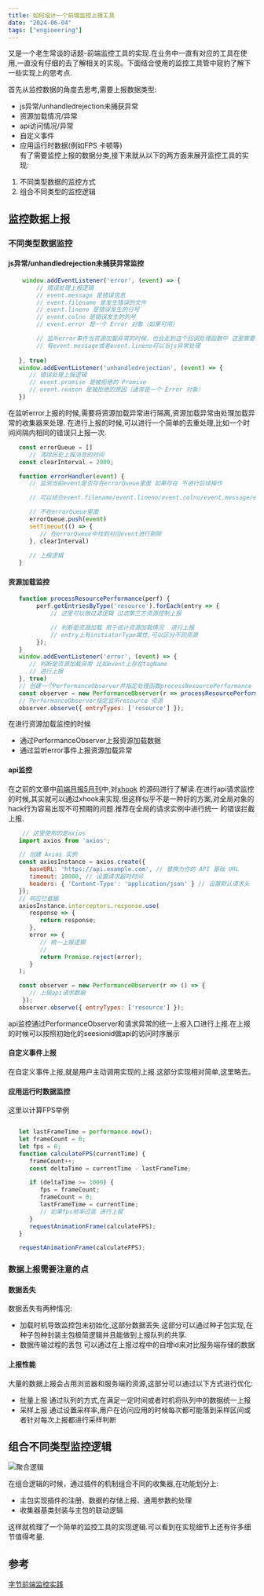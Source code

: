 ```yaml
---
title: 如何设计一个前端监控上报工具
date: "2024-06-04"  
tags: ["engineering"]
---
```


又是一个老生常谈的话题-前端监控工具的实现.在业务中一直有对应的工具在使用,一直没有仔细的去了解相关的实现。下面结合使用的监控工具管中窥豹了解下一些实现上的思考点.

首先从监控数据的角度去思考,需要上报数据类型:
* js异常/unhandledrejection未捕获异常
* 资源加载情况/异常
* api访问情况/异常
* 自定义事件
* 应用运行时数据(例如FPS 卡顿等)  
有了需要监控上报的数据分类,接下来就从以下的两方面来展开监控工具的实现:
1. 不同类型数据的监控方式
2. 组合不同类型的监控逻辑

## 监控数据上报

### 不同类型数据监控

#### js异常/unhandledrejection未捕获异常监控

```javascript
    window.addEventListener('error', (event) => {  
        // 错误处理上报逻辑
        // event.message 是错误信息
        // event.filename 是发生错误的文件
        // event.lineno 是错误发生的行号
        // event.colno 是错误发生的列号
        // event.error 是一个 Error 对象（如果可用）

        // 监听error事件当资源加载异常的时候，也会走到这个回调处理函数中 这里需要将资源加载相关信息隔离
        // 有event.message或者event.lineno可以当js异常处理
        
   }, true)
   window.addEventListener('unhandledrejection', (event) => {
      // 错误处理上报逻辑
      // event.promise 是被拒绝的 Promise
      // event.reason 是被拒绝的原因（通常是一个 Error 对象）
   })
```

在监听error上报的时候,需要将资源加载异常进行隔离,资源加载异常由处理加载异常的收集器来处理.
在进行上报的时候,可以进行一个简单的去重处理,比如一个时间间隔内相同的错误只上报一次.

```javascript
   const errorQueue = []
      // 清除历史上报消息的时间
   const clearInterval = 2000;

   function errorHandler(event) {
      // 监测当前event是否存在errorQueue里面 如果存在 不进行后续操作

      // 可以结合event.filename/event.lineno/event.colno/event.message/event.error.stack来判断是否是同一错误

      // 不在errorQueue里面
      errorQueue.push(event)
      setTimeout(() => {
         // 在errorQueue中找到对应event进行剔除
      }, clearInterval)
      
      // 上报逻辑
   }

```

#### 资源加载监控

```javascript
   function processResourcePerformance(perf) {
        perf.getEntriesByType('resource').forEach(entry => {
            // 这里可以做过滤逻辑 过滤第三方资源控制上报

            // 判断是资源加载 用于统计资源加载情况  进行上报
            // entry上有initiatorType属性,可以区分不同资源
        });
   }
   window.addEventListener('error', (event) => {
      // 判断是资源加载异常 比如event上存在tagName
      // 进行上报
   }, true)
   // 创建一个PerformanceObserver并指定处理函数processResourcePerformance
   const observer = new PerformanceObserver(r => processResourcePerformance(r));
   // PerformanceObserver指定监听resource 资源
   observer.observe({ entryTypes: ['resource'] });
```
在进行资源加载监控的时候
* 通过PerformanceObserver上报资源加载数据
* 通过监听error事件上报资源加载异常

#### api监控
在之前的文章中[前端月报5月刊](https://icantunderstand.github.io/blogNew/blog/weeklyReport/2024-5-1)中,对[xhook](https://www.npmjs.com/package/xhook)
的源码进行了解读.在进行api请求监控的时候,其实就可以通过xhook来实现.但这样似乎不是一种好的方案,对全局对象的hack行为容易出现不可预期的问题.推荐在全局的请求实例中进行统一
的错误拦截上报.

```javascript
    // 这里使用的是axios
   import axios from 'axios';

   // 创建 Axios 实例
   const axiosInstance = axios.create({
      baseURL: 'https://api.example.com', // 替换为你的 API 基础 URL
      timeout: 10000, // 设置请求超时时间
      headers: { 'Content-Type': 'application/json' } // 设置默认请求头
   });
   // 响应拦截器
   axiosInstance.interceptors.response.use(
      response => {
         return response;
      },
      error => {
         // 统一上报逻辑
         // 
         return Promise.reject(error);
      }
   );

   const observer = new PerformanceObserver(r => () => {  
      // 上报api请求数据
    });
   observer.observe({ entryTypes: ['resource'] });

```

api监控通过PerformanceObserver和请求异常的统一上报入口进行上报.在上报的时候可以按照初始化的seesionid做api的访问时序展示


#### 自定义事件上报
在自定义事件上报,就是用户主动调用实现的上报.这部分实现相对简单,这里略去。

#### 应用运行时数据监控
这里以计算FPS举例
```javascript

   let lastFrameTime = performance.now();
   let frameCount = 0;
   let fps = 0;
   function calculateFPS(currentTime) {
      frameCount++;
      const deltaTime = currentTime - lastFrameTime;

      if (deltaTime >= 1000) {
         fps = frameCount;
         frameCount = 0;
         lastFrameTime = currentTime;
         // 如果fps帧率过高 进行上报
      }
      requestAnimationFrame(calculateFPS);
   }

   requestAnimationFrame(calculateFPS);

```

### 数据上报需要注意的点

#### 数据丢失
数据丢失有两种情况:
* 加载时机导致监控包未初始化,这部分数据丢失.这部分可以通过种子包实现,在种子包种封装主包极简逻辑并且能做到上报队列的共享.
* 数据传输过程的丢包 可以通过在上报过程中的自增id来对比服务端存储的数据

#### 上报性能
大量的数据上报会占用浏览器和服务端的资源,这部分可以通过以下方式进行优化:
* 批量上报 通过队列的方式,在满足一定时间或者时机将队列中的数据统一上报
* 采样上报 通过设置采样率,用户在访问应用的时候每次都可能落到采样区间或者针对每次上报都进行采样判断


## 组合不同类型监控逻辑
![聚合逻辑](/static/images/frontEndToolStatic/buildLogger/logger.jpg)  

在组合逻辑的时候，通过插件的机制组合不同的收集器,在功能划分上:
* 主包实现插件的注册、数据的存储上报、通用参数的处理
* 收集器基类封装与主包的联动逻辑

这样就梳理了一个简单的监控工具的实现逻辑.可以看到在实现细节上还有许多细节值得考量.

## 参考
[字节前端监控实践](https://juejin.cn/post/7195496297150709821)